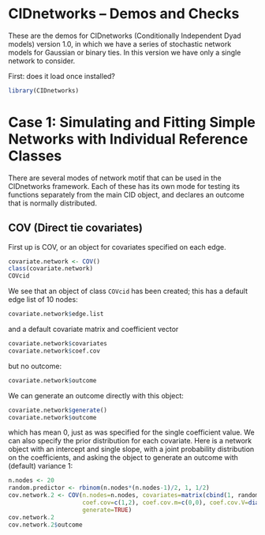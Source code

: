 CIDnetworks -- Demos and Checks
========================================================

These are the demos for CIDnetworks (Conditionally Independent Dyad models) version 1.0, in which we have a series of stochastic network models for Gaussian or binary ties. In this version we have only a single network to consider.

First: does it load once installed?

```r
library(CIDnetworks)
```

Case 1: Simulating and Fitting Simple Networks with Individual Reference Classes
============================================

There are several modes of network motif that can be used in the CIDnetworks framework. Each of these has its own mode for testing its functions separately from the main CID object, and declares an outcome that is normally distributed.


COV (Direct tie covariates)
-----------------------------

First up is COV, or an object for covariates specified on each edge.

```r
covariate.network <- COV()
class(covariate.network)
COVcid
```

We see that an object of class `COVcid` has been created; this has a default edge list of 10 nodes:

```r
covariate.network$edge.list
```

and a default covariate matrix and coefficient vector

```r
covariate.network$covariates
covariate.network$coef.cov
```

but no outcome:

```r
covariate.network$outcome
```

We can generate an outcome directly with this object:

```r
covariate.network$generate()
covariate.network$outcome
```

which has mean 0, just as was specified for the single coefficient value. We can also specify the prior distribution for each covariate. Here is a network object with an intercept and single slope, with a joint probability distribution on the coefficients, and asking the object to generate an outcome with (default) variance 1:

```r
n.nodes <- 20
random.predictor <- rbinom(n.nodes*(n.nodes-1)/2, 1, 1/2)
cov.network.2 <- COV(n.nodes=n.nodes, covariates=matrix(cbind(1, random.predictor)),
                     coef.cov=c(1,2), coef.cov.m=c(0,0), coef.cov.V=diag(1000000,2),
                     generate=TRUE)
cov.network.2
cov.network.2$outcome
```

